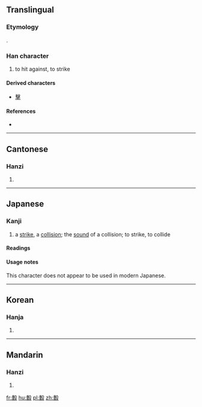 ==Translingual==

===Etymology===
{{Han compound|軎|殳}}.

===Han character===
{{Han char|rn=79|rad=殳|as=10|sn=14|four=5764<sub>7</sub>|canj=十口竹弓水 (JRHNE)}}

# to hit against, to strike

====Derived characters====
* [[擊]]

====References====
* {{Han ref|kx=0587.100|dkj=16668|dj=0979.120|hdz=32163.100|uh=6BC4|ud=27588|bh=E26A|bd=57962}}

----

==Cantonese==

===Hanzi===
{{yue-hanzi|jyut=gik1|y=gik1}}

# {{defn|lang=yue|sort=殳10}}

----

==Japanese==

===Kanji===
{{ja-kanji|grade=uc|rs=殳10}}

# a [[strike]], a [[collision]]; the [[sound]] of a collision; to strike, to collide

====Readings====
{{ja-readings
|on=[[けき]] (keki), [[げき]] (geki), [[けい]] (kei)
|kun=[[あたる]] (ataru)
}}

====Usage notes====
This character does not appear to be used in modern Japanese.

----

==Korean==

===Hanja===
{{ko-hanja|hangeul=격|eumhun=|rv=gyeok|mr=kyŏk|y=kyek}}

# {{defn|lang=ko|sort=殳10}}

----

==Mandarin==

===Hanzi===
{{cmn-hanzi|pin=[[jī]] ([[ji1]])|wg=chi<sup>1</sup>}}

# {{defn|lang=cmn|sort=殳10}}

[[fr:毄]]
[[hu:毄]]
[[pl:毄]]
[[zh:毄]]